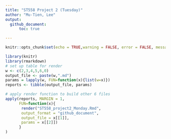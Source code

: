 ```yaml
---
title: "ST558 Project 2 (Tuesday)"
author: "Mu-Tien, Lee"
output: 
  github_document:
      toc: true

---
```

```r
knitr::opts_chunk$set(echo = TRUE,warning = FALSE, error = FALSE, message=FALSE)
```

```r

library(knitr)
library(rmarkdown)
# set up table for render 
w <- c(2,3,4,5,6,0)
output_file <- paste(w,".md")
params = lapply(w, FUN=function(x){list(w=x)})
reports <- tibble(output_file, params)

# apply render function to build other 6 files
apply(reports, MARGIN = 1,
      FUN=function(x){
       render("ST558_project2_Monday.Rmd",
       output_format = "github_document",
       output_file = x[[1]],
       params = x[[2]])
      }
)

```

